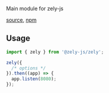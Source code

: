 Main module for zely-js

[source](https://github.com/zely-js/zely/tree/zely3/packages/zely-js), [npm](https://www.npmjs.com/package/@zely-js/zely)

## Usage

```ts
import { zely } from '@zely-js/zely';

zely({
  /* options */
}).then((app) => {
  app.listen(8080);
});
```
